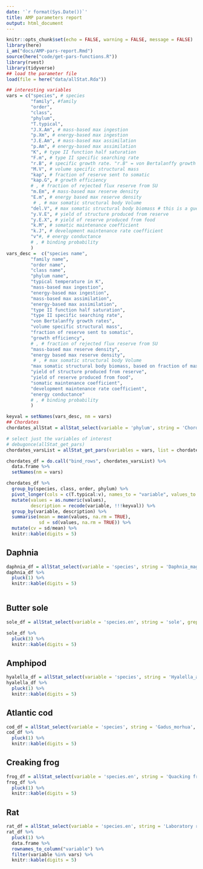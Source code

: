 ```yaml
---
date: '`r format(Sys.Date())`'
title: AMP parameters report
output: html_document
---
```


```r
knitr::opts_chunk$set(echo = FALSE, warning = FALSE, message = FALSE)
library(here)
i_am("docs/AMP-pars-report.Rmd")
source(here("code/get-pars-functions.R"))
library(rvest)
library(tidyverse)
## load the parameter file
load(file = here("data/allStat.Rda"))
```

```r

## interesting variables
vars = c("species", # species
         "family", #family
         "order",
         "class",
         "phylum",
         "T.typical",
         "J.X.Am", # mass-based max ingestion
         "p.Xm", # energy-based max ingestion
         "J.E.Am", # mass-based max assimilation
         "p.Am", # energy-based max assimilation
         "K", # type II function half saturation
         "F.m", # type II specific searching rate
         "r.B", # specific growth rate. "r.B" = von Bertalanffy growth rates
         "M.V", # volume specific structural mass
         "kap", # fraction of reserve sent to somatic
         "kap.G", # growth efficiency
         # , # fraction of rejected flux reserve from SU
         "m.Em", # mass-based max reserve density
         "E.m", # energy based max reserve density
          # , # max somatic structural body Volume
         "del.V", # max somatic structural body biomass # this is a guess based on fraction of max weight that is structure
         "y.V.E", # yield of structure produced from reserve
         "y.E.X", # yield of reserve produced from food
         "k.M", # somatic maintenance coefficient
         "k.J", # development maintenance rate coefficient
         "v"#, # energy conductance
         # , # binding probability
         )
vars_desc =  c("species name",
         "family name",
         "order name",
         "class name",
         "phylum name",
         "typical temperature in K",
         "mass-based max ingestion",
         "energy-based max ingestion",
         "mass-based max assimilation",
         "energy-based max assimilation",
         "type II function half saturation",
         "type II specific searching rate",
         "von Bertalanffy growth rates",
         "volume specific structural mass",
         "fraction of reserve sent to somatic",
         "growth efficiency",
         # , # fraction of rejected flux reserve from SU
         "mass-based max reserve density",
         "energy based max reserve density",
          # , # max somatic structural body Volume
         "max somatic structural body biomass, based on fraction of max weight that is structure",
         "yield of structure produced from reserve",
         "yield of reserve produced from food",
         "somatic maintenance coefficient",
         "development maintenance rate coefficient",
         "energy conductance"
         # , # binding probability
         )

keyval = setNames(vars_desc, nm = vars)
## Chordates
chordates_allStat = allStat_select(variable = 'phylum', string = 'Chordata')

# select just the variables of interest
# debugonce(allStat_get_pars)
chordates_varsList = allStat_get_pars(variables = vars, list = chordates_allStat)

chordates_df = do.call("bind_rows", chordates_varsList) %>%
  data.frame %>%
  setNames(nm = vars)

```

```r
chordates_df %>% 
  group_by(species, class, order, phylum) %>% 
  pivot_longer(cols = c(T.typical:v), names_to = "variable", values_to = "values") %>% 
  mutate(values = as.numeric(values),
         description = recode(variable, !!!keyval)) %>%
  group_by(variable, description) %>% 
  summarise(mean = mean(values, na.rm = TRUE),
            sd = sd(values, na.rm = TRUE)) %>% 
  mutate(cv = sd/mean) %>% 
  knitr::kable(digits = 5)

```

## Daphnia

```r

daphnia_df = allStat_select(variable = 'species', string = 'Daphnia_magna', grep = FALSE)
daphnia_df %>% 
  pluck(1) %>% 
  knitr::kable(digits = 5)
  
```

## Butter sole

```r
sole_df = allStat_select(variable = 'species.en', string = 'sole', grep = TRUE)

sole_df %>% 
  pluck(3) %>% 
  knitr::kable(digits = 5)
```

## Amphipod

```r
hyalella_df = allStat_select(variable = 'species', string = 'Hyalella_azteca', grep = FALSE)
hyalella_df %>% 
  pluck(1) %>% 
  knitr::kable(digits = 5)
```

## Atlantic cod

```r
cod_df = allStat_select(variable = 'species', string = 'Gadus_morhua', grep = FALSE)
cod_df %>% 
  pluck(1) %>% 
  knitr::kable(digits = 5)
```

## Creaking frog

```r
frog_df = allStat_select(variable = 'species.en', string = 'Quacking frog', grep =FALSE)
frog_df %>% 
  pluck(1) %>% 
  knitr::kable(digits = 5)

```

## Rat

```r
rat_df = allStat_select(variable = 'species.en', string = 'Laboratory rat', grep = FALSE)
rat_df %>% 
  pluck(1) %>% 
  data.frame %>% 
  rownames_to_column("variable") %>% 
  filter(variable %in% vars) %>% 
  knitr::kable(digits = 5)
```
